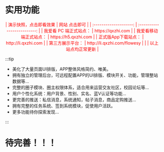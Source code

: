 # 实用功能

<center>
<font color="red">
| 演示快照，点击即看效果 | 网站 点击即可               |
| :--------------------: | :-------------------------: |
| 我爱看 PC 端正式站点： | https://qxzhi.com           |
| 我爱看移动端正式站点： | https://h5.qxzhi.com        |
| 正式版App下载站点：    | http://li.qxzhi.com         |
| 第三方展示平台：       | http://li.qxzhi.com/flowesy |
|                        | 以上站点均正常更新          |

</font>
</center>

:::tip

- 美化了大量页面UI排版，APP整体风格简约、唯美。
- 拥有独立的管理后台，可远程配置APP的UI排版、模块开关、功能，管理整站数据等... 
- 完整的圈子模块、圈主权限体系，适合用来运营交友社区，校园论坛等...
- 用户个性化系统：用户背景、性别、实名、蓝V认证等功能...
- 更完善的推送：私信消息，系统通知，帖子消息，商品定购推送...
- 拥有完整的任务系统、签到系统模块，促使用户活跃。
- 更多功能待你探索发现...


:::

# 待完善！！！
